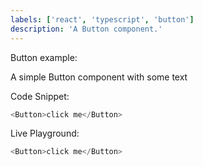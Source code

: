 ```yaml
---
labels: ['react', 'typescript', 'button']
description: 'A Button component.'
---
```



Button example:

A simple Button component with some text

Code Snippet:

```js
<Button>click me</Button>
```

Live Playground:

```js live
<Button>click me</Button>
```
